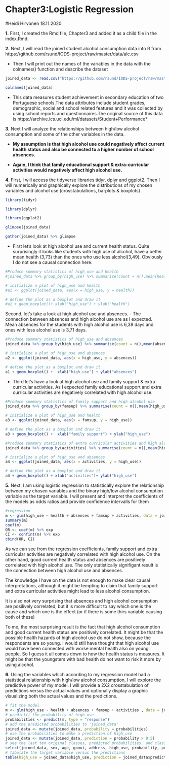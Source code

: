 # **Chapter3:Logistic Regression**
#Heidi Hirvonen 18.11.2020 

**1.** First, I created the Rmd file, Chapter3 and added it as a child file in the index.Rmd.

**2.** Next, I will read the joined student alcohol consumption data into R from
https://github.com/rsund/IODS-project/raw/master/data/alc.csv

- Then I will print out the names of the variables in the data with the colnames() function and describe the dataset
```r

joined_data <- read.csv("https://github.com/rsund/IODS-project/raw/master/data/alc.csv", sep=",", header=TRUE)

colnames(joined_data)

```

- This data measures student achievement in secondary education of two Portuguese schools.The data attributes include student grades, demographic, social and school related features and it was collected by using school reports and questionnaires.The original source of this data is https://archive.ics.uci.edu/ml/datasets/Student+Performance*

**3.** Next I will analyze the relationships between high/low alcohol consumption and some of the other variables in the data. 

- **My  assumption is that high alcohol use could negatively affect current health status and also be connected to a higher number of school absences.**

- **Again, I think that family educational support & extra-curricular activities  would negatively affect high alcohol use.**


**4.** First,  I will access the tidyverse libraries tidyr, dplyr and ggplot2. Then I will numerically and graphically explore the distributions of my chosen variables and alcohol use (crosstabulations, barplots & boxplots)

```r
library(tidyr)

library(dplyr)

library(ggplot2)

glimpse(joined_data)

gather(joined_data) %>% glimpse


```



- First let's look at high alcohol use and current health status. Quite surprisingly it looks like students with high use of alcohol, have a better mean health (3,73) than the ones who use less alcohol(3,49). Obviously I do not see a causal connection here.
```r

#Produce summary statistics of high_use and health
#joined_data %>% group_by(high_use) %>% summarise(count = n(),mean(health))

# initialize a plot of high_use and health
#a1 <- ggplot(joined_data, aes(x = high_use, y = health))

# define the plot as a boxplot and draw it
#a1 + geom_boxplot()+ xlab("high_use") + ylab("health") 

```

Second, let's take a look at high alcohol use and absences. - The connection between absences and high alcohol use are as I expected. Mean absences for the students with high alcohol use is 6,38 days and ones with less alcohol use is 3,71 days.

```r

#Produce summary statistics of high_use and absences
joined_data %>% group_by(high_use) %>% summarise(count = n(),mean(absences))

# initialize a plot of high_use and absences
a2 <- ggplot(joined_data, aes(x = high_use, y = absences))

# define the plot as a boxplot and draw it
a1 + geom_boxplot() +  xlab("high_use") + ylab("absences")


```


- Third let's have a look at high alcohol use and family support & extra curricular activities. As I expected family educational support and extra curricular activities are  negatively correlated with high alcohol use.

```r

#Produce summary statistics of family support and high alcohol use
joined_data %>% group_by(famsup) %>% summarise(count = n(),mean(high_use))

# initialize a plot of high_use and health
a3 <- ggplot(joined_data, aes(x = famsup, y = high_use))

# define the plot as a boxplot and draw it
a3 + geom_boxplot() +  xlab("family support") + ylab("high_use")

#Produce summary statistics of extra curricular activities and high alcohol use
joined_data %>% group_by(activities) %>% summarise(count = n(),mean(high_use))

# initialize a plot of high_use and absences
a4 <- ggplot(joined_data, aes(x = activities, y = high_use))

# define the plot as a boxplot and draw it
a4 + geom_boxplot() + xlab("activities")+ ylab("high_use")


```

**5.** Next, I am using logistic regression to statistically explore the relationship between my chosen variables and the binary high/low alcohol consumption variable as the target variable. I will present and interpret the coefficients of the models as odds ratios and provide confidence intervalls for them

```r
#regression
m <- glm(high_use ~ health + absences + famsup + activities, data = joined_data , family = "binomial")
summary(m)
coef(m)
OR <- coef(m) %>% exp
CI <- confint(m) %>% exp
cbind(OR, CI)

```
As we can see from the regression coefficients, family support and extra curricular activities are negatively correlated with high alcohol use. On the other hand, good current health status and absences are positively correlated with high alcohol use. The only statistically signifigant result is the connection between high alcohol use and absences.

The knowledge I have on the data is not enough to make clear causal interpretations, although it might be tempting to claim that family support and extra curricular activities might lead to less alcohol consumption. 

It is also not very surprising that absences and high alcohol consumption are posilively correlated, but it is more difficult to say which one is the cause and which one is the effect (or if there is some thirs variable causing both of these)

To me, the most surprising result is  the fact that high alcohol consumption and good current health status are positively correlated. It might be that the possible health hazards of high alcohol use do not show, because the respondents are so young. I would still have thought that high alcohol use would have been connected with worse mental health also on young people. So I guess it all comes down to how the health status is measures. It might be that the youngsters with bad health do not want to risk it more by using alcohol.
 
 **6.** Using the variables which according to my regression model had a statistical relationship with high/low alcohol consumption, I will explore the predictive power of my model. I will provide a 2X2 crosstabulation of predictions versus the actual values and optionally display a graphic visualizing both the actual values and the predictions.


```r
# fit the model
m <- glm(high_use ~ health + absences + famsup + activities , data = joined_data, family = "binomial")
# predict() the probability of high_use
probabilities <- predict(m, type = "response")
# add the predicted probabilities to 'joined_data'
joined_data <- mutate(joined_data, probability = probabilities)
# use the probabilities to make a prediction of high_use
joined_data <- mutate(joined_data, prediction = probability > 0.5)
# see the last ten original classes, predicted probabilities, and class predictions
select(joined_data, sex, age, goout, address, high_use, probability, prediction) %>% tail(10)
# tabulate the target variable versus the predictions
table(high_use = joined_data$high_use, prediction = joined_data$prediction)


```


```r

```

